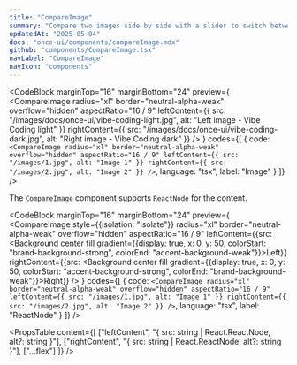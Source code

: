 ```yaml
---
title: "CompareImage"
summary: "Compare two images side by side with a slider to switch between them."
updatedAt: "2025-05-04"
docs: "once-ui/components/compareImage.mdx"
github: "components/CompareImage.tsx"
navLabel: "CompareImage"
navIcon: "components"
---
```


<CodeBlock
  marginTop="16"
  marginBottom="24"
  preview={
    <CompareImage
      radius="xl"
      border="neutral-alpha-weak"
      overflow="hidden"
      aspectRatio="16 / 9"
      leftContent={{ src: "/images/docs/once-ui/vibe-coding-light.jpg", alt: "Left image - Vibe Coding light" }}
      rightContent={{ src: "/images/docs/once-ui/vibe-coding-dark.jpg", alt: "Right image - Vibe Coding dark" }}
    />
  }
  codes={[
    {
      code:
`<CompareImage
    radius="xl"
    border="neutral-alpha-weak"
    overflow="hidden"
    aspectRatio="16 / 9"
    leftContent={{ src: "/images/1.jpg", alt: "Image 1" }}
    rightContent={{ src: "/images/2.jpg", alt: "Image 2" }}
/>`,
      language: "tsx",
      label: "Image"
    }
  ]}
/>

The `CompareImage` component supports `ReactNode` for the content.

<CodeBlock
  marginTop="16"
  marginBottom="24"
  preview={
    <CompareImage
      style={{isolation: "isolate"}}
      radius="xl"
      border="neutral-alpha-weak"
      overflow="hidden"
      aspectRatio="16 / 9"
      leftContent={{src: <Background center fill gradient={{display: true, x: 0, y: 50, colorStart: "brand-background-strong", colorEnd: "accent-background-weak"}}><Row zIndex="1">Left</Row></Background>}}
      rightContent={{src: <Background center fill gradient={{display: true, x: 0, y: 50, colorStart: "accent-background-strong", colorEnd: "brand-background-weak"}}><Row zIndex="1">Right</Row></Background>}}
    />
  }
  codes={[
    {
      code:
`<CompareImage
    radius="xl"
    border="neutral-alpha-weak"
    overflow="hidden"
    aspectRatio="16 / 9"
    leftContent={{ src: "/images/1.jpg", alt: "Image 1" }}
    rightContent={{ src: "/images/2.jpg", alt: "Image 2" }}
/>`,
      language: "tsx",
      label: "ReactNode"
    }
  ]}
/>

<PropsTable
  content={[
    ["leftContent", "{ src: string | React.ReactNode, alt?: string }"],
    ["rightContent", "{ src: string | React.ReactNode, alt?: string }"],
    ["...flex"]
  ]}
/>